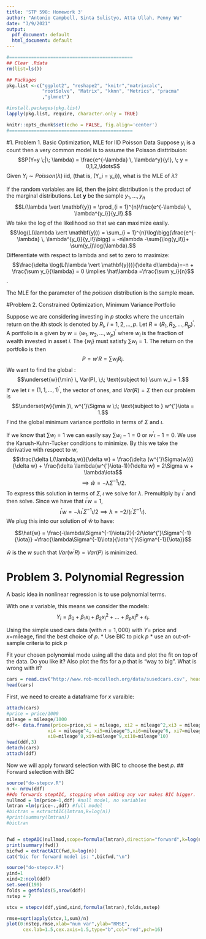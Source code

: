 ```yaml
---
title: 'STP 598: Homework 3'
author: "Antonio Campbell, Sinta Sulistyo, Atta Ullah, Penny Wu"
date: "3/9/2021"
output:
  pdf_document: default
  html_document: default
---
```


```r
#=============================================
## Clear .Rdata
rm(list=ls())

## Packages
pkg.list <-c("ggplot2", "reshape2", "knitr","matrixcalc",
             "rootSolve", "Matrix", "kknn", "Metrics", "pracma"
             ,"glmnet")

#install.packages(pkg.list)
lapply(pkg.list, require, character.only = TRUE)

knitr::opts_chunk$set(echo = FALSE, fig.align='center')
#=============================================
```

#1. Problem 1. Basic Optimization, MLE for IID Poisson Data
Suppose $y_i$ is a count then a very common model is to assume the Poisson disttribuion: $$P(Y=y \;|\; \lambda) = \frac{e^{-\lambda} \, \lambda^y}{y!}, \; y = 0,1,2,\ldots$$
Given $Y_i \sim Poisson(\lambda)$ iid, (that is, \(Y_i = y_i\)), what is the MLE of $\lambda$?

If the random variables are iid, then the joint distribution is the product of the marginal distributions. Let $\mathbf{y}$ be the sample $y_1, \dots, y_n$ 
$$L(\lambda \vert \mathbf{y}) = \prod_{i = 1}^{n}\frac{e^{-\lambda} \, \lambda^{y_i}}{y_i!}.$$ We take the log of the likelihood so that we can maximize easily. 
$$\log(L(\lambda \vert \mathbf{y})) = \sum_{i = 1}^{n}\log\bigg(\frac{e^{-\lambda} \, \lambda^{y_i}}{y_i!}\bigg) = -n\lambda -\sum{\log(y_i!)}+ \sum(y_i)\log(\lambda).$$
Differentiate with respect to lambda and set to zero to maximize: $$\frac{\delta \log(L(\lambda \vert \mathbf{y}))}{\delta d\lambda}=-n + \frac{\sum y_i}{\lambda} = 0 \implies \hat\lambda =\frac{\sum y_i}{n}$$. 

The MLE for the parameter of the $poisson$ distribution is the sample mean. 


#Problem 2. Constrained Optimization, Minimum Variance Portfolio

Suppose we are considering investing in $p$ stocks where the uncertain return on the $i$th
stock is denoted by $R_i$, $i=1,2,\dots,p$. Let $R=(R_1,R_2,\dots,R_p)^{'}.$ A portfolio is a given by $w=(w_1,w_2,\dots,w_p)^{'}$ where $w_i$ is the fraction of wealth invested in asset $i$. The $\{w_i\}$
must satisfy $\sum w_i=1$. The return on the portfolio is then $$P = w'R = \sum w_i R_i.$$ We want to find the global \textbf{minimum variance portfolio}: $$\underset{w}{\min} \, Var(P), \;\; \text{subject to} \sum w_i = 1.$$ If we let $\iota=(1,1,\dots,1)^{'}$, the vector of ones, and $Var(R)=\Sigma$ then our problem is $$\underset{w}{\min }\,  w^{'}\Sigma w  \;\; \text{subject to } w^{'}\iota = 1.$$ Find the global minimum variance portfolio in terms of $\Sigma$
and $\iota$.

If we know that $\sum {w_i} = 1$ we can easily say $\sum {w_i}-1 = 0$ or $w^{'}\iota-1 = 0$. We use the Karush-Kuhn-Tucker conditions to minimize. By this we take the derivative with respect to $w$, $$\frac{\delta  L(\lambda,w)}{\delta w} = \frac{\delta  (w^{'}\Sigma{w})}{\delta w} + \frac{\delta  \lambda(w^{'}\iota-1)}{\delta w} = 2\Sigma w + \lambda\iota$$ $$ \implies {\hat w} = -\lambda\Sigma^{-1}\iota/2.$$ To express this solution in terms of $\Sigma, \iota$ we solve for $\lambda$. Premultiply by $\iota^{'}$ and then solve. Since we have that $\iota^{'}{w} = 1$, $$ \iota^{'}{w} = -\lambda\iota^{'}\Sigma^{-1}\iota/2  \implies \lambda = -2/(\iota^{'}\Sigma^{-1}{\iota}).$$ We plug this into our solution of $\hat w$ to have:

$$\hat{w} = \frac{-\lambda\Sigma^{-1}\iota/2}{-2/\iota^{'}\Sigma^{-1}{\iota}} =\frac{\lambda\Sigma^{-1}\iota}{\iota^{'}\Sigma^{-1}{\iota}}$$

$\hat w$ is the $w$ such that $Var(w^{'}R) = Var(P)$ is minimized.


# Problem 3. Polynomial Regression

A basic idea in nonlinear regression is to use polynomial terms.

With one $x$ variable, this means we consider the models: $$Y_i=\beta_0+\beta_1 x_i+\beta_2 x^2_i+\ldots+\beta_p x^p_i+\epsilon_i.$$

Using the simple used cars data (with $n=1,000$) with $Y$= price and $x$=mileage, find the best choice of $p$. 
* Use BIC to pick $p$
* use an out-of-sample criteria to pick $p$

Fit your chosen polynomial mode using all the data and plot the fit on top of the data. Do you like it? Also plot the fits for a $p$ that is “way to big”. What is wrong with it?

```r

cars = read.csv("http://www.rob-mcculloch.org/data/susedcars.csv", header = TRUE)
head(cars)
```

First, we need to create a dataframe for $x$ varaible:
```r
attach(cars)
#price = price/1000
mileage = mileage/1000
ddf<- data.frame(price=price,xi = mileage, xi2 = mileage^2,xi3 = mileage^3,
               xi4 = mileage^4, xi5=mileage^5,xi6=mileage^6, xi7=mileage^7,
               xi8=mileage^8,xi9=mileage^9,xi10=mileage^10)
head(ddf,3)
detach(cars)
attach(ddf)
```   

Now we will apply forward selection with BIC to choose the best $p$.
## Forward selection with BIC


```r
source("do-stepcv.R")
n <- nrow(ddf)
##do forwards stepAIC, stopping when adding any var makes BIC bigger.
nullmod = lm(price~1,ddf) #null model, no variables
lmtran =lm(price~.,ddf) #full model
#bictran = extractAIC(lmtran,k=log(n))
#print(summary(lmtran))
#bictran


fwd = stepAIC(nullmod,scope=formula(lmtran),direction="forward",k=log(n),trace=0)
print(summary(fwd))
bicfwd = extractAIC(fwd,k=log(n))
cat("bic for forward model is: ",bicfwd,"\n")

```



```r
source("do-stepcv.R")
yind=1
xind=2:ncol(ddf)
set.seed(199)
folds = getfolds(5,nrow(ddf))
nstep = 7

stcv = stepcv(ddf,yind,xind,formula(lmtran),folds,nstep)

rmse=sqrt(apply(stcv,1,sum)/n)
plot(0:nstep,rmse,xlab="num var",ylab="RMSE",
      cex.lab=1.5,cex.axis=1.5,type="b",col="red",pch=16)


```






